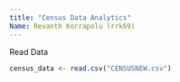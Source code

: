 ```yaml
---
title: "Census Data Analytics"
Name: Revanth Korrapolu (rrk69)
---
```


Read Data
```r
census_data <- read.csv("CENSUSNEW.csv")
```





